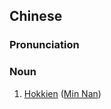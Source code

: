 {{also|咱人话}}
==Chinese==
{{zh-forms|s=咱人话|type=21|alt=咱儂話}}

===Pronunciation===
{{zh-pron
|mn=qz:lán-lâng-ōe
|cat=n
}}

===Noun===
{{zh-noun}}

# {{lb|zh|Quanzhou|&|Philippines|_|Min Nan}} [[Hokkien]] ([[Min Nan]])

{{zh-cat|Languages}}